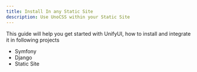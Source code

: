 ```yaml
---
title: Install In any Static Site
description: Use UnoCSS within your Static Site
---
```


This guide will help you get started with UnifyUI, how to install and integrate it in following projects 
- Symfony
- Django
- Static Site

